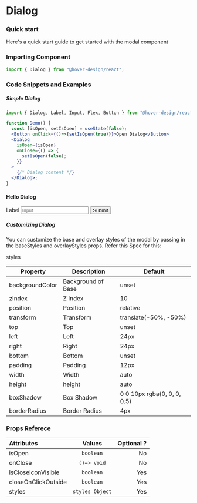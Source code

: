 # Dialog

### Quick start

Here's a quick start guide to get started with the modal component

### Importing Component

```jsx
import { Dialog } from "@hover-design/react";
```

### Code Snippets and Examples

##### Simple Dialog


```jsx
import { Dialog, Label, Input, Flex, Button } from "@hover-design/react";

function Demo() {
  const [isOpen, setIsOpen] = useState(false);
  <Button onClick={()=>{setIsOpen(true)}}>Open Dialog</Button>
  <Dialog
    isOpen={isOpen}
    onClose={() => {
      setIsOpen(false);
    }}
  >
    {/* Dialog content */}
  </Dialog>;
}
```

<DialogExample>
  <h4>Hello Dialog</h4>
  <Flex alignItems="flex-end" gap="12px">
    <Flex gap="4px" flexDirection="column">
      <Label>
        Label
        <Flex justifyContent="center" alignItems="center" gap="4px">
          <Input placeholder="Input" />
          <Button>Submit</Button>
        </Flex>
      </Label>
    </Flex>
  </Flex>
</DialogExample>

##### Customizing Dialog

You can customize the base and overlay styles of the modal by passing in the baseStyles and overlayStyles props. Refer this Spec for this:

styles

| Property        | Description        | Default                     |
| --------------- | ------------------ | --------------------------- |
| backgroundColor | Background of Base | unset                       |
| zIndex          | Z Index            | 10                          |
| position        | Position           | relative                    |
| transform       | Transform          | translate(-50%, -50%)       |
| top             | Top                | unset                       |
| left            | Left               | 24px                        |
| right           | Right              | 24px                        |
| bottom          | Bottom             | unset                       |
| padding         | Padding            | 12px                        |
| width           | Width              | auto                        |
| height          | height             | auto                        |
| boxShadow       | Box Shadow         | 0 0 10px rgba(0, 0, 0, 0.5) |
| borderRadius    | Border Radius      | 4px                         |

### Props Referece

| Attributes          |     Values      | Optional ? |
| :------------------ | :-------------: | ---------: |
| isOpen              |    `boolean`    |         No |
| onClose             |   `()=> void`   |         No |
| isCloseIconVisible  |    `boolean`    |        Yes |
| closeOnClickOutside |    `boolean`    |        Yes |
| styles              | `styles Object` |        Yes |
